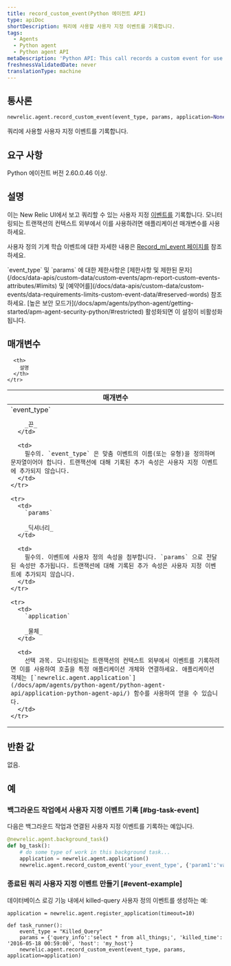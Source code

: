 ```yaml
---
title: record_custom_event(Python 에이전트 API)
type: apiDoc
shortDescription: 쿼리에 사용할 사용자 지정 이벤트를 기록합니다.
tags:
  - Agents
  - Python agent
  - Python agent API
metaDescription: 'Python API: This call records a custom event for use in querying.'
freshnessValidatedDate: never
translationType: machine
---
```


## 통사론

```py
newrelic.agent.record_custom_event(event_type, params, application=None)
```

쿼리에 사용할 사용자 지정 이벤트를 기록합니다.

## 요구 사항

Python 에이전트 버전 2.60.0.46 이상.

## 설명

이는 New Relic UI에서 보고 쿼리할 수 있는 사용자 지정 [이벤트를](/docs/data-apis/understand-data/new-relic-data-types/#event-data) 기록합니다. 모니터링되는 트랜잭션의 컨텍스트 외부에서 이를 사용하려면 애플리케이션 매개변수를 사용하세요.

사용자 정의 기계 학습 이벤트에 대한 자세한 내용은 [Record_ml_event 페이지를](/docs/apm/agents/python-agent/python-agent-api/recordmlevent-python-agent-api) 참조하세요.

<Callout variant="important">
  `event_type` 및 `params` 에 대한 제한사항은 [제한사항 및 제한된 문자](/docs/data-apis/custom-data/custom-events/apm-report-custom-events-attributes/#limits) 및 [예약어를](/docs/data-apis/custom-data/custom-events/data-requirements-limits-custom-event-data/#reserved-words) 참조하세요.
</Callout>

<Callout variant="important">
  [높은 보안 모드가](/docs/apm/agents/python-agent/getting-started/apm-agent-security-python/#restricted) 활성화되면 이 설정이 비활성화됩니다.
</Callout>

## 매개변수

<table>
  <thead>
    <tr>
      <th width="25%">
        매개변수
      </th>

      <th>
        설명
      </th>
    </tr>
  </thead>

  <tbody>
    <tr>
      <td>
        `event_type`

        _끈_
      </td>

      <td>
        필수의. `event_type` 은 맞춤 이벤트의 이름(또는 유형)을 정의하며 문자열이어야 합니다. 트랜잭션에 대해 기록된 추가 속성은 사용자 지정 이벤트에 추가되지 않습니다.
      </td>
    </tr>

    <tr>
      <td>
        `params`

        _딕셔너리_
      </td>

      <td>
        필수의. 이벤트에 사용자 정의 속성을 첨부합니다. `params` 으로 전달된 속성만 추가됩니다. 트랜잭션에 대해 기록된 추가 속성은 사용자 지정 이벤트에 추가되지 않습니다.
      </td>
    </tr>

    <tr>
      <td>
        `application`

        _물체_
      </td>

      <td>
        선택 과목. 모니터링되는 트랜잭션의 컨텍스트 외부에서 이벤트를 기록하려면 이를 사용하여 호출을 특정 애플리케이션 개체와 연결하세요. 애플리케이션 객체는 [`newrelic.agent.application`](/docs/apm/agents/python-agent/python-agent-api/application-python-agent-api/) 함수를 사용하여 얻을 수 있습니다.
      </td>
    </tr>
  </tbody>
</table>

## 반환 값

없음.

## 예

### 백그라운드 작업에서 사용자 지정 이벤트 기록 [#bg-task-event]

다음은 백그라운드 작업과 연결된 사용자 지정 이벤트를 기록하는 예입니다.

```py
@newrelic.agent.background_task() 
def bg_task(): 
    # do some type of work in this background task...
    application = newrelic.agent.application()
    newrelic.agent.record_custom_event('your_event_type', {'param1':'value1'}, application)
```

### 종료된 쿼리 사용자 지정 이벤트 만들기 [#event-example]

데이터베이스 로깅 기능 내에서 killed-query 사용자 정의 이벤트를 생성하는 예:

```PY
application = newrelic.agent.register_application(timeout=10)

def task_runner(): 
    event_type = "Killed_Query" 
    params = {'query_info':'select * from all_things;', 'killed_time': '2016-05-18 00:59:00', 'host': 'my_host'} 
    newrelic.agent.record_custom_event(event_type, params, application=application)
```
